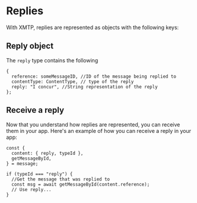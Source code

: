 # Replies

With XMTP, replies are represented as objects with the following keys:

## Reply object

The `reply` type contains the following

```tsx
{
  reference: someMessageID, //ID of the message being replied to
  contentType: ContentType, // type of the reply
  reply: "I concur", //String representation of the reply
};
```

## Receive a reply

Now that you understand how replies are represented, you can receive them in your app. Here's an example of how you can receive a reply in your app:

```tsx
const {
  content: { reply, typeId },
  getMessageById,
} = message;

if (typeId === "reply") {
  //Get the message that was replied to
  const msg = await getMessageById(content.reference);
  // Use reply...
}
```
